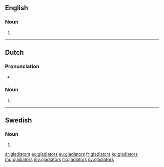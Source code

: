 ==English==

===Noun===
{{head|en|noun plural form}}

# {{plural of|gladiator|lang=en}}

----

==Dutch==

===Pronunciation===
* {{audio|Nl-gladiators.ogg|Audio|lang=nl}}

===Noun===
{{head|nl|noun plural form}}

# {{nl-noun form of|pl|gladiator}}

----

==Swedish==

===Noun===
{{head|sv|noun form}}

# {{sv-noun-form-indef-gen|gladiator}}

[[ar:gladiators]]
[[eo:gladiators]]
[[eu:gladiators]]
[[fr:gladiators]]
[[ku:gladiators]]
[[mg:gladiators]]
[[my:gladiators]]
[[nl:gladiators]]
[[sv:gladiators]]
